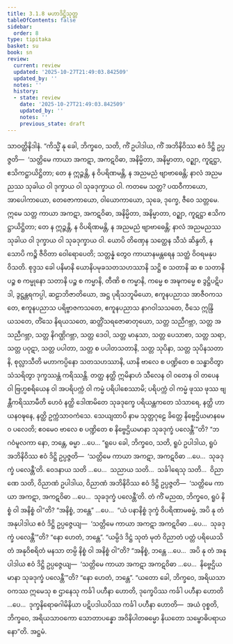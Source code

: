 ```yaml
---
title: 3.1.8 မဟာဒိဋ္ဌိသုတ္တ
tableOfContents: false
sidebar:
  order: 8
type: tipitaka
basket: su
book: sn
review:
  current: review
  updated: '2025-10-27T21:49:03.842509'
  updated_by: ''
  notes: ''
  history:
  - state: review
    date: '2025-10-27T21:49:03.842509'
    updated_by: ''
    notes: ''
    previous_state: draft
---
```



<ReviewStatus review={frontmatter.review} showDetails={true} />

<HypothesisAnnotation frontmatter={frontmatter} />

<DynamicBreadcrumb />

<Division number="213" book="sn" e="ch" v="18" p="309">

<Paragraph number="943" book="sn">
သာဝတ္ထိနိဒါနံ. “ကိသ္မိံ နု ခေါ, ဘိက္ခဝေ, သတိ, ကိံ ဥပါဒါယ, ကိံ အဘိနိဝိဿ ဧဝံ ဒိဋ္ဌိ ဥပ္ပဇ္ဇတိ—  ‘သတ္တိမေ ကာယာ အကဋာ, အကဋဝိဓာ, အနိမ္မိတာ, အနိမ္မာတာ, ဝဉ္ဈာ, ကူဋဋ္ဌာ, ဧသိကဋ္ဌာယိဋ္ဌိတာ; တေ န ဣဉ္ဇန္တိ, န ဝိပရိဏမန္တိ, န အညမညံ ဗျာဗာဓေန္တိ; နာလံ အညမညဿ သုခါယ ဝါ ဒုက္ခာယ ဝါ သုခဒုက္ခာယ ဝါ. ကတမေ သတ္တ? ပထဝီကာယော, အာပေါကာယော, တေဇောကာယော, ဝါယောကာယော, သုခေ, ဒုက္ခေ, ဇီဝေ သတ္တမေ. ဣမေ သတ္တ ကာယာ အကဋာ, အကဋဝိဓာ, အနိမ္မိတာ, အနိမ္မာတာ, ဝဉ္ဈာ, ကူဋဋ္ဌာ ဧသိကဋ္ဌာယိဋ္ဌိတာ; တေ န ဣဉ္ဇန္တိ, န ဝိပရိဏမန္တိ, န အညမညံ ဗျာဗာဓေန္တိ; နာလံ အညမညဿ သုခါယ ဝါ ဒုက္ခာယ ဝါ သုခဒုက္ခာယ ဝါ. ယောပိ တိဏှေန သတ္ထေန သီသံ ဆိန္ဒတိ, န သောပိ ကဉ္စိ ဇီဝိတာ ဝေါရောပေတိ; သတ္တန္နံ တွေဝ ကာယာနမန္တရေန သတ္ထံ ဝိဝရမနုပဝိသတိ. စုဒ္ဒသ ခေါ ပနိမာနိ ယောနိပမုခသတသဟဿာနိ သဋ္ဌိ စ သတာနိ ဆ စ သတာနိ ပဉ္စ စ ကမ္မုနော သတာနိ ပဉ္စ စ ကမ္မာနိ, တီဏိ စ ကမ္မာနိ, ကမ္မေ စ အဍ္ဎကမ္မေ စ ဒွဋ္ဌိပဋိပဒါ, ဒွဋ္ဌန္တရကပ္ပါ, ဆဠာဘိဇာတိယော, အဋ္ဌ ပုရိသဘူမိယော, ဧကူနပညာသ အာဇီဝကသတေ, ဧကူနပညာသ ပရိဗ္ဗာဇကသတေ, ဧကူနပညာသ နာဂဝါသသတေ, ဝီသေ ဣန္ဒြိယသတေ, တိံသေ နိရယသတေ, ဆတ္တိံသရဇောဓာတုယော, သတ္တ သညီဂဗ္ဘာ, သတ္တ အသညီဂဗ္ဘာ, သတ္တ နိဂဏ္ဌိဂဗ္ဘာ, သတ္တ ဒေဝါ, သတ္တ မာနုသာ, သတ္တ ပေသာစာ, သတ္တ သရာ, သတ္တ ပဝုဋာ, သတ္တ ပပါတာ, သတ္တ စ ပပါတသတာနိ, သတ္တ သုပိနာ, သတ္တ သုပိနသတာနိ, စုလ္လာသီတိ မဟာကပ္ပိနော သတသဟဿာနိ, ယာနိ ဗာလေ စ ပဏ္ဍိတေ စ သန္ဓာဝိတွာ သံသရိတွာ ဒုက္ခဿန္တံ ကရိဿန္တိ. တတ္ထ နတ္ထိ ဣမိနာဟံ သီလေန ဝါ ဝတေန ဝါ တပေန ဝါ ဗြဟ္မစရိယေန ဝါ အပရိပက္ကံ ဝါ ကမ္မံ ပရိပါစေဿာမိ; ပရိပက္ကံ ဝါ ကမ္မံ ဖုဿ ဖုဿ ဗျန္တီကရိဿာမီတိ ဟေဝံ နတ္ထိ ဒေါဏမိတေ သုခဒုက္ခေ ပရိယန္တကတေ သံသာရေ, နတ္ထိ ဟာယနဝဍ္ဎနေ, နတ္ထိ ဥက္ကံသာဝကံသေ. သေယျထာပိ နာမ သုတ္တဂုဠေ ခိတ္တေ နိဗ္ဗေဌိယမာနမေဝ ပလေတိ; ဧဝမေဝ ဗာလေ စ ပဏ္ဍိတေ စ နိဗ္ဗေဌိယမာနာ သုခဒုက္ခံ ပလေန္တီ’”တိ? “ဘဂဝံမူလကာ နော, ဘန္တေ, ဓမ္မာ …ပေ…
</Paragraph>

<Paragraph number="944" book="sn">
“ရူပေ ခေါ, ဘိက္ခဝေ, သတိ, ရူပံ ဥပါဒါယ, ရူပံ အဘိနိဝိဿ ဧဝံ ဒိဋ္ဌိ ဥပ္ပဇ္ဇတိ—  ‘သတ္တိမေ ကာယာ အကဋာ, အကဋဝိဓာ …ပေ…  သုခဒုက္ခံ ပလေန္တီ’တိ. ဝေဒနာယ သတိ …ပေ…  သညာယ သတိ…  သင်္ခါရေသု သတိ…  ဝိညာဏေ သတိ, ဝိညာဏံ ဥပါဒါယ, ဝိညာဏံ အဘိနိဝိဿ ဧဝံ ဒိဋ္ဌိ ဥပ္ပဇ္ဇတိ—  ‘သတ္တိမေ ကာယာ အကဋာ, အကဋဝိဓာ …ပေ…  သုခဒုက္ခံ ပလေန္တီ’တိ.
</Paragraph>

<Paragraph number="945" book="sn">
တံ ကိံ မညထ, ဘိက္ခဝေ, ရူပံ နိစ္စံ ဝါ အနိစ္စံ ဝါ”တိ? “အနိစ္စံ, ဘန္တေ” …ပေ…  “ယံ ပနာနိစ္စံ ဒုက္ခံ ဝိပရိဏာမဓမ္မံ, အပိ နု တံ အနုပါဒါယ ဧဝံ ဒိဋ္ဌိ ဥပ္ပဇ္ဇေယျ—  ‘သတ္တိမေ ကာယာ အကဋာ အကဋဝိဓာ …ပေ…  သုခဒုက္ခံ ပလေန္တီ’”တိ? “နော ဟေတံ, ဘန္တေ”. “ယမ္ပိဒံ ဒိဋ္ဌံ သုတံ မုတံ ဝိညာတံ ပတ္တံ ပရိယေသိတံ အနုဝိစရိတံ မနသာ တမ္ပိ နိစ္စံ ဝါ အနိစ္စံ ဝါ”တိ? “အနိစ္စံ, ဘန္တေ …ပေ…  အပိ နု တံ အနုပါဒါယ ဧဝံ ဒိဋ္ဌိ ဥပ္ပဇ္ဇေယျ—  ‘သတ္တိမေ ကာယာ အကဋာ အကဋဝိဓာ …ပေ…  နိဗ္ဗေဌိယမာနာ သုခဒုက္ခံ ပလေန္တီ’”တိ? “နော ဟေတံ, ဘန္တေ”.
</Paragraph>

<Paragraph number="946" book="sn">
“ယတော ခေါ, ဘိက္ခဝေ, အရိယသာဝကဿ ဣမေသု စ ဌာနေသု ကင်္ခါ ပဟီနာ ဟောတိ, ဒုက္ခေပိဿ ကင်္ခါ ပဟီနာ ဟောတိ …ပေ…  ဒုက္ခနိရောဓဂါမိနိယာ ပဋိပဒါယပိဿ ကင်္ခါ ပဟီနာ ဟောတိ—  အယံ ဝုစ္စတိ, ဘိက္ခဝေ, အရိယသာဝကော သောတာပန္နော အဝိနိပါတဓမ္မော နိယတော သမ္ဗောဓိပရာယနော”တိ.

</Paragraph>
</Division>

<Paragraph number="947" type="center" book="sn">
အဋ္ဌမံ.
</Paragraph>